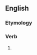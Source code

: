 ==English==

===Etymology===
{{suffix|en|conject|ed}}

===Verb===
{{head|en|verb form}}

# {{en-past of|conject}}